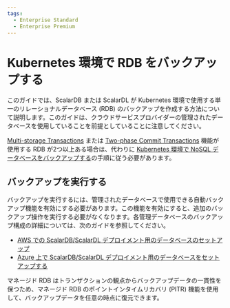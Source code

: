 ```yaml
---
tags:
  - Enterprise Standard
  - Enterprise Premium
---
```


# Kubernetes 環境で RDB をバックアップする

このガイドでは、ScalarDB または ScalarDL が Kubernetes 環境で使用する単一のリレーショナルデータベース (RDB) のバックアップを作成する方法について説明します。このガイドは、クラウドサービスプロバイダーの管理されたデータベースを使用していることを前提としていることに注意してください。

[Multi-storage Transactions](https://scalardb.scalar-labs.com/docs/latest/multi-storage-transactions/) または [Two-phase Commit Transactions](https://scalardb.scalar-labs.com/docs/latest/two-phase-commit-transactions/) 機能が使用する RDB が2つ以上ある場合は、代わりに [Kubernetes 環境で NoSQL データベースをバックアップする](BackupNoSQL.mdx)の手順に従う必要があります。

## バックアップを実行する

バックアップを実行するには、管理されたデータベースで使用できる自動バックアップ機能を有効にする必要があります。この機能を有効にすると、追加のバックアップ操作を実行する必要がなくなります。各管理データベースのバックアップ構成の詳細については、次のガイドを参照してください。

* [AWS での ScalarDB/ScalarDL デプロイメント用のデータベースのセットアップ](SetupDatabaseForAWS.mdx)
* [Azure 上で ScalarDB/ScalarDL デプロイメント用のデータベースをセットアップする](SetupDatabaseForAzure.mdx)

マネージド RDB はトランザクションの観点からバックアップデータの一貫性を保つため、マネージド RDB のポイントインタイムリカバリ (PITR) 機能を使用して、バックアップデータを任意の時点に復元できます。
